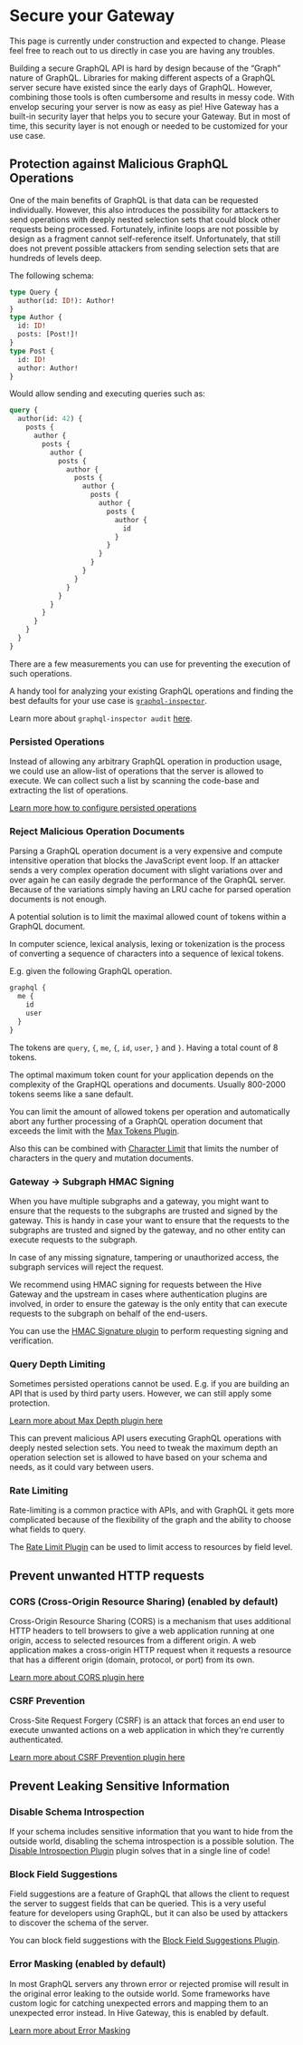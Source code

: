 
# Secure your Gateway

<Callout>
  This page is currently under construction and expected to change. Please feel free to reach out to
  us directly in case you are having any troubles.
</Callout>

Building a secure GraphQL API is hard by design because of the “Graph” nature of GraphQL. Libraries
for making different aspects of a GraphQL server secure have existed since the early days of
GraphQL. However, combining those tools is often cumbersome and results in messy code. With envelop
securing your server is now as easy as pie! Hive Gateway has a built-in security layer that helps
you to secure your Gateway. But in most of time, this security layer is not enough or needed to be
customized for your use case.

## Protection against Malicious GraphQL Operations

One of the main benefits of GraphQL is that data can be requested individually. However, this also
introduces the possibility for attackers to send operations with deeply nested selection sets that
could block other requests being processed. Fortunately, infinite loops are not possible by design
as a fragment cannot self-reference itself. Unfortunately, that still does not prevent possible
attackers from sending selection sets that are hundreds of levels deep.

The following schema:

```graphql
type Query {
  author(id: ID!): Author!
}
type Author {
  id: ID!
  posts: [Post!]!
}
type Post {
  id: ID!
  author: Author!
}
```

Would allow sending and executing queries such as:

```graphql
query {
  author(id: 42) {
    posts {
      author {
        posts {
          author {
            posts {
              author {
                posts {
                  author {
                    posts {
                      author {
                        posts {
                          author {
                            id
                          }
                        }
                      }
                    }
                  }
                }
              }
            }
          }
        }
      }
    }
  }
}
```

There are a few measurements you can use for preventing the execution of such operations.

A handy tool for analyzing your existing GraphQL operations and finding the best defaults for your
use case is [`graphql-inspector`](https://www.the-guild.dev/graphql/inspector).

Learn more about `graphql-inspector audit`
[here](https://the-guild.dev/graphql/inspector/docs/essentials/audit).

### Persisted Operations

Instead of allowing any arbitrary GraphQL operation in production usage, we could use an allow-list
of operations that the server is allowed to execute. We can collect such a list by scanning the
code-base and extracting the list of operations.

[Learn more how to configure persisted operations](/v1/serve/features/performance/persisted-operations)

### Reject Malicious Operation Documents

Parsing a GraphQL operation document is a very expensive and compute intensitive operation that
blocks the JavaScript event loop. If an attacker sends a very complex operation document with slight
variations over and over again he can easily degrade the performance of the GraphQL server. Because
of the variations simply having an LRU cache for parsed operation documents is not enough.

A potential solution is to limit the maximal allowed count of tokens within a GraphQL document.

In computer science, lexical analysis, lexing or tokenization is the process of converting a
sequence of characters into a sequence of lexical tokens.

E.g. given the following GraphQL operation.

```graphql
graphql {
  me {
    id
    user
  }
}
```

The tokens are `query`, `{`, `me`, `{`, `id`, `user`, `}` and `}`. Having a total count of 8 tokens.

The optimal maximum token count for your application depends on the complexity of the GrapHQL
operations and documents. Usually 800-2000 tokens seems like a sane default.

You can limit the amount of allowed tokens per operation and automatically abort any further
processing of a GraphQL operation document that exceeds the limit with the
[Max Tokens Plugin](/v1/serve/features/security/max-tokens).

Also this can be combined with [Character Limit](/v1/serve/features/security/character-limit) that
limits the number of characters in the query and mutation documents.

### Gateway -> Subgraph HMAC Signing

When you have multiple subgraphs and a gateway, you might want to ensure that the requests to the
subgraphs are trusted and signed by the gateway. This is handy in case your want to ensure that the
requests to the subgraphs are trusted and signed by the gateway, and no other entity can execute
requests to the subgraph.

In case of any missing signature, tampering or unauthorized access, the subgraph services will
reject the request.

We recommend using HMAC signing for requests between the Hive Gateway and the upstream in cases
where authentication plugins are involved, in order to ensure the gateway is the only entity that
can execute requests to the subgraph on behalf of the end-users.

You can use the [HMAC Signature plugin](/v1/serve/features/security/hmac-signature) to perform
requesting signing and verification.

### Query Depth Limiting

Sometimes persisted operations cannot be used. E.g. if you are building an API that is used by third
party users. However, we can still apply some protection.

[Learn more about Max Depth plugin here](/v1/serve/features/security/max-depth)

This can prevent malicious API users executing GraphQL operations with deeply nested selection sets.
You need to tweak the maximum depth an operation selection set is allowed to have based on your
schema and needs, as it could vary between users.

### Rate Limiting

Rate-limiting is a common practice with APIs, and with GraphQL it gets more complicated because of
the flexibility of the graph and the ability to choose what fields to query.

The [Rate Limit Plugin](/v1/serve/features/security/rate-limiting) can be used to limit access to
resources by field level.

## Prevent unwanted HTTP requests

### CORS (Cross-Origin Resource Sharing) (enabled by default)

Cross-Origin Resource Sharing (CORS) is a mechanism that uses additional HTTP headers to tell
browsers to give a web application running at one origin, access to selected resources from a
different origin. A web application makes a cross-origin HTTP request when it requests a resource
that has a different origin (domain, protocol, or port) from its own.

[Learn more about CORS plugin here](/v1/serve/features/security/cors)

### CSRF Prevention

Cross-Site Request Forgery (CSRF) is an attack that forces an end user to execute unwanted actions
on a web application in which they're currently authenticated.

[Learn more about CSRF Prevention plugin here](/v1/serve/features/security/csrf-prevention)

## Prevent Leaking Sensitive Information

### Disable Schema Introspection

If your schema includes sensitive information that you want to hide from the outside world,
disabling the schema introspection is a possible solution. The
[Disable Introspection Plugin](/v1/serve/features/security/disable-introspection) plugin solves that
in a single line of code!

### Block Field Suggestions

Field suggestions are a feature of GraphQL that allows the client to request the server to suggest
fields that can be queried. This is a very useful feature for developers using GraphQL, but it can
also be used by attackers to discover the schema of the server.

You can block field suggestions with the
[Block Field Suggestions Plugin](/v1/serve/features/security/block-field-suggestions).

### Error Masking (enabled by default)

In most GraphQL servers any thrown error or rejected promise will result in the original error
leaking to the outside world. Some frameworks have custom logic for catching unexpected errors and
mapping them to an unexpected error instead. In Hive Gateway, this is enabled by default.

[Learn more about Error Masking](/v1/serve/features/security/error-masking)
